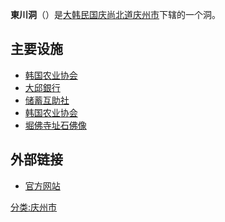 {{Infobox Korean settlement
| title         = 東川洞
| context       = 
| logo          = 
| logowidth     = 
| img           = 
| imgwidth      = 
| imgcaption    = 
| hangul        = 동천동 
| hanja         = 東川洞
| rr            = Dongcheon-dong
| mr            = Tongch'ŏn-dong
| area_km2      = 1.3
| areanote      = 
| elevation_m   = 
| elevationnote = 
| pop           = 10225
| popnote       =
| popyear       = 2008
| popden_km2    = 
| popdennote    = 
| gov           = [[庆州市|庆州市]]
| mayor         = 
| capital       = 
| divs          =
| region        = [[庆州市|庆州市]]
| dialect       = [[庆尚道方言|庆尚道方言]]
| map           = Gyeongju map-Dongcheon-dong-01.png
| mapwidth      = 
| mapcaption    = 
| text          = 
}}
'''東川洞'''（{{kor|諺=동천동|漢=東川洞|羅=Dongcheon dong|f=y}}）是[[大韩民国|大韩民国]][[庆尚北道|庆尚北道]][[庆州市|庆州市]]下辖的一个洞。
==主要设施==
*[[韩国农业协会|韩国农业协会]]
*[[大邱銀行|大邱銀行]]
*[[储蓄互助社|储蓄互助社]]
*[[韩国农业协会|韩国农业协会]]
*[[堀佛寺址石佛像|堀佛寺址石佛像]]
==外部链接==
*[http://www.gyeongju.go.kr/village/open_content/dongcheon/main.jsp 官方网站]{{dead link|date=2018年3月 |bot=InternetArchiveBot |fix-attempted=yes }}
{{庆州市行政区划}}
[[分类:庆州市|分类:庆州市]]